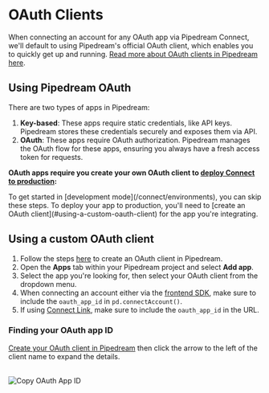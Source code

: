 
# OAuth Clients

When connecting an account for any OAuth app via Pipedream Connect, we'll default to using Pipedream's official OAuth client, which enables you to quickly get up and running. [Read more about OAuth clients in Pipedream here](/connected-accounts/oauth-clients).

## Using Pipedream OAuth

There are two types of apps in Pipedream:

1. **Key-based**: These apps require static credentials, like API keys. Pipedream stores these credentials securely and exposes them via API.
2. **OAuth**: These apps require OAuth authorization. Pipedream manages the OAuth flow for these apps, ensuring you always have a fresh access token for requests.

**OAuth apps require you create your own OAuth client to [deploy Connect to production](/connect/environments):**

<Callout type="info">
To get started in [development mode](/connect/environments), you can skip these steps. To deploy your app to production, you'll need to [create an OAuth client](#using-a-custom-oauth-client) for the app you're integrating.
</Callout>

## Using a custom OAuth client

1. Follow the steps [here](/connected-accounts/oauth-clients#configuring-custom-oauth-clients) to create an OAuth client in Pipedream.
2. Open the **Apps** tab within your Pipedream project and select **Add app**.
3. Select the app you're looking for, then select your OAuth client from the dropdown menu.
4. When connecting an account either via the [frontend SDK](/connect/quickstart#use-the-pipedream-sdk-in-your-frontend), make sure to include the `oauth_app_id` in `pd.connectAccount()`.
5. If using [Connect Link](/connect/quickstart#use-connect-link), make sure to include the `oauth_app_id` in the URL.

### Finding your OAuth app ID

[Create your OAuth client in Pipedream](https://pipedream.com/@/accounts/oauth-clients) then click the arrow to the left of the client name to expand the details.

<br />

<Image src="https://res.cloudinary.com/pipedreamin/image/upload/v1730241292/oauth-app-id_umhhqi.png" alt="Copy OAuth App ID" width={650} height={529} />
